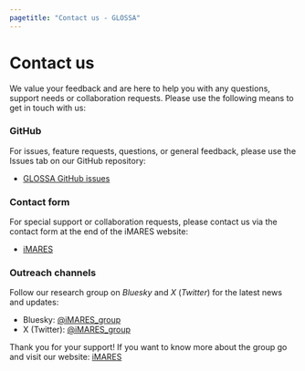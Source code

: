 ```yaml
---
pagetitle: "Contact us - GLOSSA"
---
```


# Contact us

We value your feedback and are here to help you with any questions, support needs or collaboration requests. Please use the following means to get in touch with us:

### GitHub

For issues, feature requests, questions, or general feedback, please use the Issues tab on our GitHub repository:

- [GLOSSA GitHub issues](https://github.com/iMARES-group/glossa/issues)

### Contact form

For special support or collaboration requests, please contact us via the contact form at the end of the iMARES website:

- [iMARES](https://imares.science/)

### Outreach channels

Follow our research group on *Bluesky* and *X* (*Twitter*) for the latest news and updates:

- Bluesky: [\@iMARES_group](https://bsky.app/profile/imares-group.bsky.social)
- X (Twitter): [\@iMARES_group](https://x.com/iMARES_group)

Thank you for your support! If you want to know more about the group go and visit our website: [iMARES](https://imares.science/)
